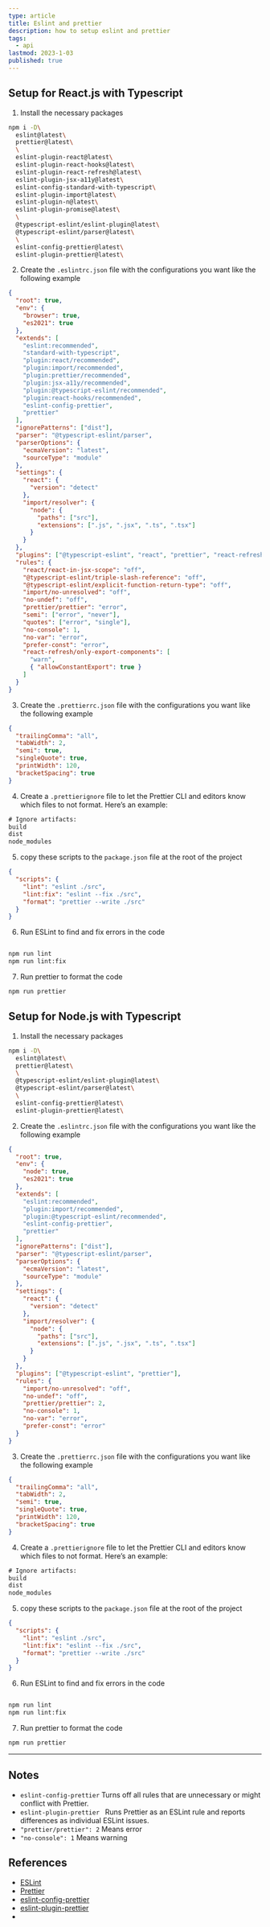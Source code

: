 ```yaml
---
type: article
title: Eslint and prettier
description: how to setup eslint and prettier
tags:
  - api
lastmod: 2023-1-03
published: true
---
```


## Setup for React.js with Typescript

1. Install the necessary packages

```sh
npm i -D\
  eslint@latest\
  prettier@latest\
  \
  eslint-plugin-react@latest\
  eslint-plugin-react-hooks@latest\
  eslint-plugin-react-refresh@latest\
  eslint-plugin-jsx-a11y@latest\
  eslint-config-standard-with-typescript\
  eslint-plugin-import@latest\
  eslint-plugin-n@latest\
  eslint-plugin-promise@latest\
  \
  @typescript-eslint/eslint-plugin@latest\
  @typescript-eslint/parser@latest\
  \
  eslint-config-prettier@latest\
  eslint-plugin-prettier@latest\
```

2. Create the `.eslintrc.json` file with the configurations you want like the following example

```json
{
  "root": true,
  "env": {
    "browser": true,
    "es2021": true
  },
  "extends": [
    "eslint:recommended",
    "standard-with-typescript",
    "plugin:react/recommended",
    "plugin:import/recommended",
    "plugin:prettier/recommended",
    "plugin:jsx-a11y/recommended",
    "plugin:@typescript-eslint/recommended",
    "plugin:react-hooks/recommended",
    "eslint-config-prettier",
    "prettier"
  ],
  "ignorePatterns": ["dist"],
  "parser": "@typescript-eslint/parser",
  "parserOptions": {
    "ecmaVersion": "latest",
    "sourceType": "module"
  },
  "settings": {
    "react": {
      "version": "detect"
    },
    "import/resolver": {
      "node": {
        "paths": ["src"],
        "extensions": [".js", ".jsx", ".ts", ".tsx"]
      }
    }
  },
  "plugins": ["@typescript-eslint", "react", "prettier", "react-refresh"],
  "rules": {
    "react/react-in-jsx-scope": "off",
    "@typescript-eslint/triple-slash-reference": "off",
    "@typescript-eslint/explicit-function-return-type": "off",
    "import/no-unresolved": "off",
    "no-undef": "off",
    "prettier/prettier": "error",
    "semi": ["error", "never"],
    "quotes": ["error", "single"],
    "no-console": 1,
    "no-var": "error",
    "prefer-const": "error",
    "react-refresh/only-export-components": [
      "warn",
      { "allowConstantExport": true }
    ]
  }
}
```

3. Create the `.prettierrc.json` file with the configurations you want like the following example

```json
{
  "trailingComma": "all",
  "tabWidth": 2,
  "semi": true,
  "singleQuote": true,
  "printWidth": 120,
  "bracketSpacing": true
}
```

4. Create a `.prettierignore` file to let the Prettier CLI and editors know which files to not format. Here’s an example:

```txt
# Ignore artifacts:
build
dist
node_modules
```

5. copy these scripts to the `package.json` file at the root of the project

```json
{
  "scripts": {
    "lint": "eslint ./src",
    "lint:fix": "eslint --fix ./src",
    "format": "prettier --write ./src"
  }
}
```

6. Run ESLint to find and fix errors in the code

```sh

npm run lint
npm run lint:fix
```

7. Run prettier to format the code

```sh
npm run prettier
```

## Setup for Node.js with Typescript

1. Install the necessary packages

```sh
npm i -D\
  eslint@latest\
  prettier@latest\
  \
  @typescript-eslint/eslint-plugin@latest\
  @typescript-eslint/parser@latest\
  \
  eslint-config-prettier@latest\
  eslint-plugin-prettier@latest\
```

2. Create the `.eslintrc.json` file with the configurations you want like the following example

```json
{
  "root": true,
  "env": {
    "node": true,
    "es2021": true
  },
  "extends": [
    "eslint:recommended",
    "plugin:import/recommended",
    "plugin:@typescript-eslint/recommended",
    "eslint-config-prettier",
    "prettier"
  ],
  "ignorePatterns": ["dist"],
  "parser": "@typescript-eslint/parser",
  "parserOptions": {
    "ecmaVersion": "latest",
    "sourceType": "module"
  },
  "settings": {
    "react": {
      "version": "detect"
    },
    "import/resolver": {
      "node": {
        "paths": ["src"],
        "extensions": [".js", ".jsx", ".ts", ".tsx"]
      }
    }
  },
  "plugins": ["@typescript-eslint", "prettier"],
  "rules": {
    "import/no-unresolved": "off",
    "no-undef": "off",
    "prettier/prettier": 2,
    "no-console": 1,
    "no-var": "error",
    "prefer-const": "error"
  }
}
```

3. Create the `.prettierrc.json` file with the configurations you want like the following example

```json
{
  "trailingComma": "all",
  "tabWidth": 2,
  "semi": true,
  "singleQuote": true,
  "printWidth": 120,
  "bracketSpacing": true
}
```

4. Create a `.prettierignore` file to let the Prettier CLI and editors know which files to not format. Here’s an example:

```txt
# Ignore artifacts:
build
dist
node_modules
```

5. copy these scripts to the `package.json` file at the root of the project

```json
{
  "scripts": {
    "lint": "eslint ./src",
    "lint:fix": "eslint --fix ./src",
    "format": "prettier --write ./src"
  }
}
```

6. Run ESLint to find and fix errors in the code

```sh

npm run lint
npm run lint:fix
```

7. Run prettier to format the code

```sh
npm run prettier
```

---

## Notes

- `eslint-config-prettier` Turns off all rules that are unnecessary or might conflict with Prettier.
- `eslint-plugin-prettier ` Runs Prettier as an ESLint rule and reports differences as individual ESLint issues.
- `"prettier/prettier": 2` Means error
- `"no-console": 1` Means warning

## References

- [ESLint](https://eslint.org/)
- [Prettier](https://prettier.io/)
- [eslint-config-prettier](https://github.com/prettier/eslint-config-prettier)
- [eslint-plugin-prettier](https://github.com/prettier/eslint-plugin-prettier)
- []()
